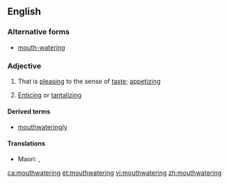 ==English==

===Alternative forms===
* [[mouth-watering]]

===Adjective===
{{en-adj}}

# That is [[pleasing]] to the sense of [[taste]]; [[appetizing]]
# {{context|by extension|lang=en}} [[enticing|Enticing]] or [[tantalizing]]

====Derived terms====
* [[mouthwateringly]]

====Translations====
{{trans-top|delicious in taste}}
* Maori: {{t|mi|whakawaiwai}}, {{t|mi|mōwaiwai}}
{{trans-mid}}
{{trans-bottom}}

[[ca:mouthwatering]]
[[et:mouthwatering]]
[[vi:mouthwatering]]
[[zh:mouthwatering]]